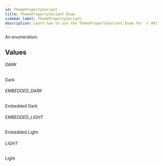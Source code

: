 ```yaml
---
id: ThemePropertyVariant
title: ThemePropertyVariant Enum
sidebar_label: ThemePropertyVariant
description: Learn how to use the ThemePropertyVariant Enum for 's API.
---
```


An enumeration.

## Values

###### DARK

Dark

###### EMBEDDED_DARK

Embedded Dark

###### EMBEDDED_LIGHT

Embedded Light

###### LIGHT

Light

